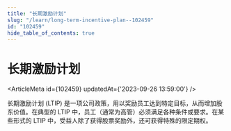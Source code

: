 ```yaml
---
title: "长期激励计划"
slug: "/learn/long-term-incentive-plan--102459"
id: "102459"
hide_table_of_contents: true
---
```



# 长期激励计划

<ArticleMeta id={102459} updatedAt={'2023-09-26 13:59:00'} />
<div className='border-solid border-b border-t-0 my-4 border-[var(--ifm-color-gray-300)]' />

长期激励计划 (LTIP) 是一项公司政策，用以奖励员工达到特定目标，从而增加股东价值。在典型的 LTIP 中，员工（通常为高管）必须满足各种条件或要求。在某些形式的 LTIP 中，受益人除了获得股票奖励外，还可获得特殊的限定期权。
